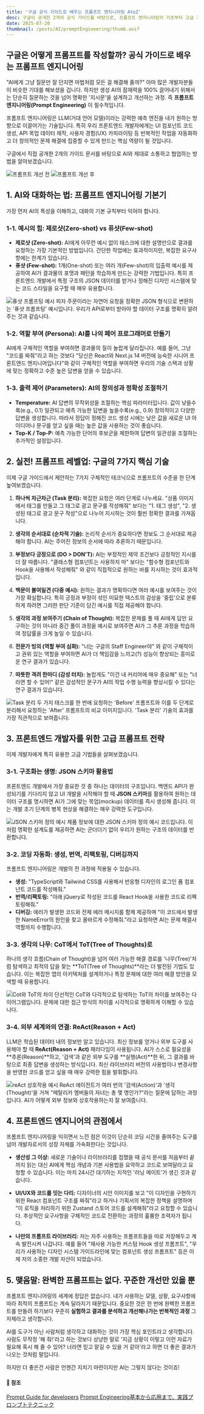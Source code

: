 ```yaml
---
title: '구글 공식 가이드로 배우는 프롬프트 엔지니어링 AtoZ'
desc: 구글이 공개한 2개의 공식 가이드를 바탕으로, 프롬프트 엔지니어링의 기초부터 고급 기법까지 총정리합니다. 프론트엔드 개발자의 생산성을 높여줄 코드 생성, JSON 스키마 활용, ReAct 등 실용적인 팁을 확인해보세요.
date: 2025-07-20
thumbnail: /posts/AI/promptEngineering/thumb.avif
---
```


## 구글은 어떻게 프롬프트를 작성할까? 공식 가이드로 배우는 프롬프트 엔지니어링

"AI에게 그냥 질문만 잘 던지면 마법처럼 모든 걸 해결해 줄까?" 아마 많은 개발자분들이 비슷한 기대를 해보셨을 겁니다. 하지만 생성 AI의 잠재력을 100% 끌어내기 위해서는 단순히 질문하는 것을 넘어 명확한 '지시문'을 설계하고 개선하는 과정. 즉 **프롬프트 엔지니어링(Prompt Engineering)** 이 필수적입니다.

프롬프트 엔지니어링은 LLM(거대 언어 모델)이라는 강력한 예측 엔진을 내가 원하는 방향으로 이끌어가는 기술입니다. 특히 우리 프론트엔드 개발자에게는 UI 컴포넌트 코드 생성, API 목업 데이터 제작, 사용자 경험(UX) 카피라이팅 등 반복적인 작업을 자동화하고 더 창의적인 문제 해결에 집중할 수 있게 만드는 핵심 역량이 될 것입니다.

구글에서 직접 공개한 2개의 가이드 문서를 바탕으로 AI와 제대로 소통하고 협업하는 방법을 알아보겠습니다.

![프롬프트 개선 전](/posts/AI/promptEngineering/1-before.avif)
![프롬프트 개선 후](/posts/AI/promptEngineering/2-after.avif)

## 1. AI와 대화하는 법: 프롬프트 엔지니어링 기본기

가장 먼저 AI의 특성을 이해하고, 대화의 기본 규칙부터 익혀야 합니다.

### 1-1. 예시의 힘: 제로샷(Zero-shot) vs 퓨샷(Few-shot)

- **제로샷 (Zero-shot):** AI에게 아무런 예시 없이 태스크에 대한 설명만으로 결과를 요청하는 가장 기본적인 방법입니다. 간단한 작업에는 효과적이지만, 복잡한 요구사항에는 한계가 있습니다.
- **퓨샷 (Few-shot):** 1개(One-shot) 또는 여러 개(Few-shot)의 입출력 예시를 제공하여 AI가 결과물의 포맷과 패턴을 학습하게 만드는 강력한 기법입니다. 특히 프론트엔드 개발에서 특정 구조의 JSON 데이터를 받거나 정해진 디자인 시스템에 맞는 코드 스타일을 요구할 때 매우 유용합니다.

![퓨샷 프롬프팅 예시](/posts/AI/promptEngineering/3-퓨샷예시.avif)
피자 주문이라는 자연어 요청을 정확한 JSON 형식으로 변환하는 '퓨샷 프롬프팅' 예시입니다. 우리가 API로부터 받아야 할 데이터 구조를 명확히 알려주는 것과 같습니다.

### 1-2. 역할 부여 (Persona): AI를 나의 페어 프로그래머로 만들기

AI에게 구체적인 역할을 부여하면 결과물의 질이 놀랍게 달라집니다. 예를 들어, 그냥 "코드를 짜줘"라고 하는 것보다 "당신은 React와 Next.js 14 버전에 능숙한 시니어 프론트엔드 엔지니어입니다"와 같이 구체적인 역할을 부여하면 우리의 기술 스택과 상황에 맞는 정확하고 수준 높은 답변을 얻을 수 있습니다.

### 1-3. 출력 제어 (Parameters): AI의 창의성과 정확성 조절하기

- **Temperature:** AI 답변의 무작위성을 조절하는 핵심 파라미터입니다. 값이 낮을수록(e.g., 0.1) 일관되고 예측 가능한 답변을 높을수록(e.g., 0.9) 창의적이고 다양한 답변을 생성합니다. 따라서 정답이 정해진 코드 생성 시에는 낮은 값을 새로운 UI 아이디어나 문구를 얻고 싶을 때는 높은 값을 사용하는 것이 좋습니다.
- **Top-K / Top-P:** 예측 가능한 단어의 후보군을 제한하여 답변의 일관성을 조절하는 추가적인 설정입니다.

## 2. 실전! 프롬프트 레벨업: 구글의 7가지 핵심 기술

이제 구글 가이드에서 제안하는 7가지 구체적인 테크닉으로 프롬프트의 수준을 한 단계 높여보겠습니다.

1.  **하나씩 차근차근 (Task 분리):** 복잡한 요청은 여러 단계로 나누세요. "상품 이미지에서 태그를 만들고 그 태그로 광고 문구를 작성해줘" 보다는 "1. 태그 생성", "2. 생성된 태그로 광고 문구 작성"으로 나누어 지시하는 것이 훨씬 정확한 결과를 가져옵니다.

2.  **생각의 순서대로 (순차적 기술):** 논리적 순서가 중요하다면 정보도 그 순서대로 제공해야 합니다. AI는 주어진 정보의 순서에 따라 추론하기 때문입니다.

3.  **부정보다 긍정으로 (DO > DON'T):** AI는 부정적인 제약 조건보다 긍정적인 지시를 더 잘 따릅니다. "클래스형 컴포넌트는 사용하지 마" 보다는 "함수형 컴포넌트와 Hook을 사용해서 작성해줘" 와 같이 직접적으로 원하는 바를 지시하는 것이 효과적입니다.

4.  **백문이 불여일견 (다중 예시):** 원하는 결과가 명확하다면 여러 예시를 보여주는 것이 가장 확실합니다. 특히 긍정과 부정이 섞인 미묘한 텍스트의 감성을 '중립'으로 분류하게 하려면 그러한 판단 기준이 담긴 예시를 직접 제공해야 합니다.

5.  **생각의 과정 보여주기 (Chain of Thought):** 복잡한 문제를 풀 때 AI에게 답만 요구하는 것이 아니라 중간 풀이 과정을 예시로 보여주면 AI가 그 추론 과정을 학습하여 정답률을 크게 높일 수 있습니다.

6.  **전문가 빙의 (역할 부여 심화):** "너는 구글의 Staff Engineer야" 와 같이 구체적이고 권위 있는 역할을 부여하면 AI가 더 책임감을 느끼고(?) 성능이 향상되는 흥미로운 연구 결과가 있습니다.

7.  **따뜻한 격려 한마디 (감성 터치):** 놀랍게도 "이건 내 커리어에 매우 중요해" 또는 "너라면 할 수 있어!" 같은 감성적인 문구가 AI의 작업 수행 능력을 향상시킬 수 있다는 연구 결과가 있습니다.

![Task 분리](/posts/AI/promptEngineering/4-태스크분리.avif)
두 가지 태스크를 한 번에 요청하는 'Before' 프롬프트와 이를 두 단계로 분리해서 요청하는 'After' 프롬프트의 비교 이미지입니다.
'Task 분리' 기술의 효과를 가장 직관적으로 보여줍니다.

## 3. 프론트엔드 개발자를 위한 고급 프롬프트 전략

이제 개발자에게 특히 유용한 고급 기법들을 살펴보겠습니다.

### 3-1. 구조화는 생명: JSON 스키마 활용법

프론트엔드 개발에서 가장 중요한 것 중 하나는 데이터의 구조입니다. 백엔드 API가 완성되기를 기다리지 않고 UI 개발을 시작해야 할 때 **JSON 스키마**를 활용하여 원하는 데이터 구조를 명시하면 AI가 그에 맞는 목업(mockup) 데이터를 즉시 생성해 줍니다. 이는 개발 초기 단계의 병목 현상을 해결하는 매우 강력한 도구입니다.

![JSON 스키마 정의 예시](/posts/AI/promptEngineering/5-스키마예시.avif)
제품 정보에 대한 JSON 스키마 정의 예시 코드입니다. 이처럼 명확한 설계도를 제공하면 AI는 군더더기 없이 우리가 원하는 구조의 데이터를 반환합니다.

### 3-2. 코딩 자동화: 생성, 번역, 리팩토링, 디버깅까지

프롬프트 엔지니어링은 개발의 전 과정에 적용될 수 있습니다.

-   **생성:** "TypeScript와 Tailwind CSS를 사용해서 반응형 디자인의 로그인 폼 컴포넌트 코드를 작성해줘."
-   **번역/리팩토링:** "아래 jQuery로 작성된 코드를 React Hook을 사용한 코드로 리팩토링해줘."
-   **디버깅:** 에러가 발생한 코드와 전체 에러 메시지를 함께 제공하며 "이 코드에서 발생한 NameError의 원인을 찾고 올바르게 수정해줘."라고 요청하면 AI는 문제 해결사 역할까지 수행합니다.

### 3-3. 생각의 나무: CoT에서 ToT(Tree of Thoughts)로

하나의 생각 흐름(Chain of Thought)을 넘어 여러 가능한 해결 경로를 '나무(Tree)'처럼 탐색하고 최적의 답을 찾는 **ToT(Tree of Thoughts)**라는 더 발전된 기법도 있습니다. 이는 복잡한 앱의 아키텍처를 설계하거나 특정 문제에 대한 여러 해결 방안을 모색할 때 유용합니다.

![Cot와 ToT의 차이](/posts/AI/promptEngineering/6-cot&tot.avif)
단선적인 CoT와 다각적으로 탐색하는 ToT의 차이를 보여주는 다이어그램입니다. 문제에 대한 접근 방식의 차이를 시각적으로 명확하게 이해할 수 있습니다.

### 3-4. 외부 세계와의 연결: ReAct(Reason + Act)

LLM은 학습된 데이터 내의 정보만 알고 있습니다. 최신 정보를 얻거나 외부 도구를 사용해야 할 때 **ReAct(Reason + Act)** 패러다임이 사용됩니다. AI가 스스로 필요성을 **추론(Reason)**하고, '검색'과 같은 외부 도구를 **실행(Act)**한 뒤, 그 결과를 바탕으로 최종 답변을 생성하는 방식입니다. 최신 라이브러리 버전의 사용법이나 변경사항을 반영한 코드를 얻고 싶을 때 매우 강력한 힘을 발휘합니다.

![reAct 상호작용 예시](/posts/AI/promptEngineering/7-reAct.avif)
ReAct 에이전트가 여러 번의 '검색(Action)'과 '생각(Thought)'을 거쳐 "메탈리카 멤버들의 자녀는 총 몇 명인가?"라는 질문에 답하는 과정입니다. AI가 어떻게 외부 정보와 상호작용하는지 잘 보여줍니다.

## 4. 프론트엔드 엔지니어의 관점에서

프롬프트 엔지니어링을 익히면서 느낀 점은 이것이 단순히 코딩 시간을 줄여주는 도구를 넘어 개발자로서의 성장 자체를 가속화한다는 것입니다.

-   **생산성 그 이상:** 새로운 기술이나 라이브러리를 접했을 때 공식 문서를 처음부터 끝까지 읽는 대신 AI에게 핵심 개념과 기본 사용법을 요약하고 코드로 보여달라고 요청할 수 있습니다. 이는 마치 24시간 대기하는 지적인 '러닝 메이트'가 생긴 것과 같습니다.

-   **UI/UX와 코드를 잇는 다리:** 디자이너의 시안 이미지를 보고 "이 디자인을 구현하기 위한 React 컴포넌트 구조를 짜줘"라고 하거나 기획서의 복잡한 정책을 설명하며 "이 로직을 처리하기 위한 Zustand 스토어 코드를 설계해줘"라고 요청할 수 있습니다. 추상적인 요구사항을 구체적인 코드로 전환하는 과정의 훌륭한 조력자가 됩니다.

-   **나만의 프롬프트 라이브러리:** 저는 자주 사용하는 프롬프트들을 따로 저장해두고 계속 발전시켜 나갑니다. 예를 들어 "재사용 가능한 커스텀 Hook 생성 프롬프트", "우리가 사용하는 디자인 시스템 가이드라인에 맞는 컴포넌트 생성 프롬프트" 등은 이제 저의 소중한 개발 자산이 되었습니다.

## 5. 맺음말: 완벽한 프롬프트는 없다. 꾸준한 개선만 있을 뿐

프롬프트 엔지니어링의 세계에 정답은 없습니다. 내가 사용하는 모델, 상황, 요구사항에 따라 최적의 프롬프트는 계속 달라지기 때문입니다. 중요한 것은 한 번에 완벽한 프롬프트를 만들려 하기보다 꾸준히 **실험하고 결과를 분석하고 개선해나가는 반복적인 과정** 그 자체라고 생각합니다.

AI를 도구가 아닌 사람처럼 생각하고 대화하는 것이 가장 핵심 포인트라고 생각합니다. 사람도 무작정 '해 줘!'라고 하는 것보다 상냥한 말로 '지금 상황이 이렇고 이런 자료가 필요해 혹시 해 줄 수 있어? 너라면 믿고 맡길 수 있을 거 같아'라고 하면 더 좋은 결과가 나오는 것처럼 말입니다.

하지만 더 좋은건 사람은 언젠간 지치기 마련이지만 AI는 그렇지 않다는 것이죠!

#### 🔗 참조
[Prompt Guide for developers](https://services.google.com/fh/files/misc/promptguidefordev_handbook202502.pdf)
[Prompt Engineering基本から応用まで、実践プロンプトテクニック](https://services.google.com/fh/files/misc/promptengineeringwhitepaper.pdf)